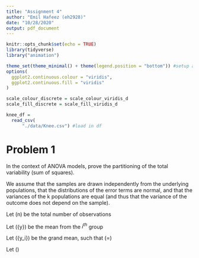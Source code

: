 ```yaml
---
title: "Assignment 4"
author: "Emil Hafeez (eh2928)"
date: "10/28/2020"
output: pdf_document
---
```


```r
knitr::opts_chunk$set(echo = TRUE)
library(tidyverse)
library("animation")

theme_set(theme_minimal() + theme(legend.position = "bottom")) #setup and establish the colors schemes for plits
options(
  ggplot2.continuous.colour = "viridis",
  ggplot2.continuous.fill = "viridis"
)

scale_colour_discrete = scale_colour_viridis_d
scale_fill_discrete = scale_fill_viridis_d
```
```r
knee_df =
  read_csv(
      "./data/Knee.csv") #load in df
```

# Problem 1

In the context of ANOVA models, prove the partitioning of the total variability (sum of squares).

\begin{equation}
\sum_{i=1}^{k} \sum_{j=1}^{n_{i}}\left(y_{i j}-\overline{\bar{y}}\right)^{2}=\sum_{i=1}^{k} \sum_{j=1}^{n_{i}}\left(y_{i j}-\bar{y}_{l}\right)^{2}+\sum_{i=1}^{k} \sum_{j=1}^{n_{i}}\left(\bar{y}_{i}-\overline{\bar{y}}\right)^{2}
\end{equation}

We assume that the samples are drawn independently from the underlying populations, that the distributions of the error terms are normal, and that the variances of the k populations are equal (and thus that the variance of the outcome does not depend on the sample). 

Let \(n\) be the total number of observations

Let \(\bar{y}\) be the mean from the $i^{th}$ group

Let \(\bar{y_i}\) be the grand mean, such that \(\overline{\bar{y}}=\frac{\sum_{i=1}^{k} \sum_{j=1}^{n_{i}} y_{i j}}{n}\)

Let \(\overline{\bar{y}}\)
